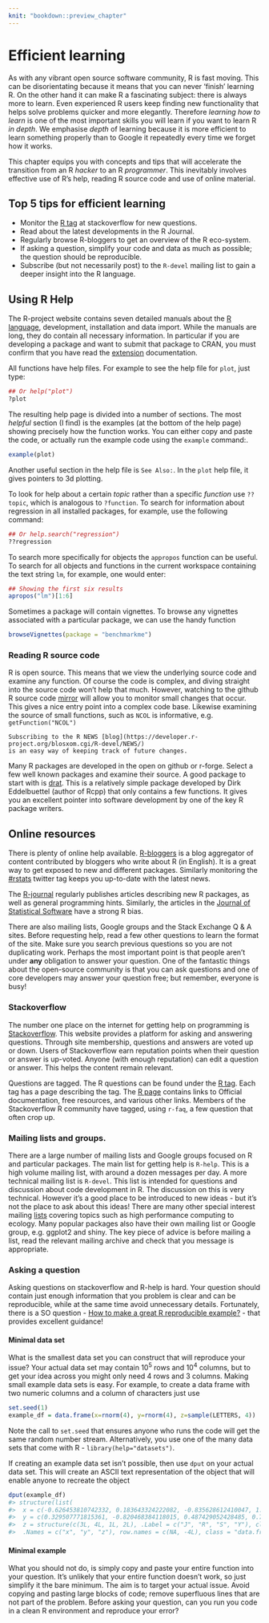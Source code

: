 ```yaml
---
knit: "bookdown::preview_chapter"
---
```


# Efficient learning

As with any vibrant open source software community, R is fast moving. This can be
disorientating because it means that you can never 'finish' learning R. On the other
hand it can make R a fascinating subject: there is always more to learn. Even
experienced R users keep finding new functionality that helps solve problems quicker
and more elegantly. Therefore *learning how to learn* is one of the most important
skills you will learn if you want to learn R *in depth*. We emphasise *depth* of
learning because it is more efficient to learn something properly than to Google it
repeatedly every time we forget how it works.

This chapter equips you with concepts and tips that will accelerate the transition
from an R *hacker* to an R *programmer*. This inevitably involves effective use of R's
help, reading R source code and use of online material.

## Top 5 tips for efficient learning

- Monitor the [R tag](stackoverflow.com/questions/tagged/r) at stackoverflow for new questions.
- Read about the latest developments in the R Journal.
- Regularly browse R-bloggers to get an overview of the R eco-system.
- If asking a question, simplify your code and data as much as possible; the question should be reproducible.
- Subscribe (but not necessarily post) to the `R-devel` mailing list to gain a deeper insight into the R language.

## Using R Help

The R-project website contains seven detailed manuals about the [R language](https://cran.r-project.org/doc/manuals/r-release/R-lang.html), development, 
installation and data import. While the manuals are long, they do contain all necessary information. 
In particular if you are developing a package and want to submit that package to CRAN, you must confirm that you 
have read the [extension](https://cran.r-project.org/doc/manuals/r-release/R-exts.html) documentation.

All functions have help files. For example to see the help file for `plot`, just
type:

```r
## Or help("plot")
?plot
```
The resulting help page is divided into a number of sections. The most _helpful_
section (I find) is the examples (at the bottom of the help page) showing precisely
how the function works. You can either copy and paste the code, or actually run the
example code using the `example` command:.

```r
example(plot)
```

Another useful section in the help file is `See Also:`. In the `plot` help file, it
gives pointers to 3d plotting.

To look for help about a certain *topic* rather than a specific *function* use
`??topic`, which is analogous to `?function`. To search for information about
regression in all installed packages, for example, use the following command:

```r
## Or help.search("regression")
??regression
```

To search more specifically for objects the `appropos` function can be useful. To
search for all objects and functions in the current workspace containing the text
string `lm`, for example, one would enter:

```r
## Showing the first six results
apropos("lm")[1:6]
```

Sometimes a package will contain vignettes. To browse any vignettes associated with a
particular package, we can use the handy function

```r
browseVignettes(package = "benchmarkme")
```

### Reading R source code

R is open source. This means that we view the underlying source code and examine any
function. Of course the code is complex, and diving straight into the source code
won't help that much. However, watching to the github R source code
[mirror](https://github.com/wch/r-source/) will allow you to monitor small changes
that occur. This gives a nice entry point into a complex code base. Likewise examining
the source of small functions, such as `NCOL` is informative, e.g.
`getFunction("NCOL")`

```block
Subscribing to the R NEWS [blog](https://developer.r-project.org/blosxom.cgi/R-devel/NEWS/)
is an easy way of keeping track of future changes.
```

Many R packages are developed in the open on github or r-forge. Select a few well
known packages and examine their source. A good package to start with is
[drat](https://github.com/eddelbuettel/drat). This is a relatively simple package
developed by Dirk Eddelbuettel (author of Rcpp) that only contains a few functions. It
gives you an excellent pointer into software development by one of the key R package
writers.

## Online resources

There is plenty of online help available. [R-bloggers](http://www.r-bloggers.com/) is
a blog aggregator of content contributed by bloggers who write about R (in English).
It is a great way to get exposed to new and different packages. Similarly monitoring
the [#rstats](https://twitter.com/search?q=%23rstats) twitter tag keeps you up-to-date
with the latest news.

The [R-journal](https://journal.r-project.org/) regularly publishes articles
describing new R packages, as well as general programming hints. Similarly, the
articles in the [Journal of Statistical Software](https://www.jstatsoft.org/) have a
strong R bias.

There are also mailing lists, Google groups and the Stack Exchange Q & A sites. Before
requesting help, read a few other questions to learn the format of the site. Make sure
you search previous questions so you are not duplicating work. Perhaps the most
important point is that people aren't under __any__ obligation to answer your
question. One of the fantastic things about the open-source community is that you can
ask questions and one of core developers may answer your question free; but remember,
everyone is busy!

### Stackoverflow

The number one place on the internet for getting help on programming is
[Stackoverflow](http://www.stackoverflow.com). This website provides a platform for
asking and answering questions. Through site membership, questions and answers are
voted up or down. Users of Stackoverflow earn reputation points when their question or
answer is up-voted. Anyone (with enough reputation) can edit a question or answer.
This helps the content remain relevant.

Questions are tagged. The R questions can be found under the [R tag](http://stackoverflow.com/questions/tagged/r). Each tag has a page describing the tag. The [R page](https://stackoverflow.com/tags/r/info) contains links to Official documentation, free resources, and various other links. Members of the Stackoverflow R community have tagged, using `r-faq`, a few question that often crop up. 

### Mailing lists and groups.


There are a large number of mailing lists and Google groups focused on R and particular packages. The main list for getting help is
`R-help`. This is a high volume mailing list, with around a dozen messages per day. A more technical mailing list
is `R-devel`. This list is intended for questions and discussion about code development in R. The discussion on this is very technical. However
it's a good place to be introduced to new ideas - but it's not the place to ask about this ideas! There are 
many other special interest mailing [lists](https://www.r-project.org/mail.html) covering topics such as high performance computing to ecology.
Many popular packages also have their own mailing list or Google group, e.g. ggplot2 and shiny. The key piece of advice is before mailing a
list, read the relevant mailing archive and check that you message is appropriate.

### Asking a question

Asking questions on stackoverflow and R-help is hard. Your question should contain
just enough information that you problem is clear and can be reproducible, while
at the same time avoid unnecessary details. Fortunately, there is a SO question - [How to make a great R reproducible example?](http://stackoverflow.com/q/5963269/203420) - that provides
excellent guidance!

#### Minimal data set {-}

What is the smallest data set you can construct that will reproduce your issue? Your
actual data set may contain $10^5$ rows and $10^4$ columns, but to get your idea across
you might only need $4$ rows and $3$ columns. Making small example data sets is easy. 
For example, to create a data frame with two numeric columns and a column of characters
just use

```r
set.seed(1)
example_df = data.frame(x=rnorm(4), y=rnorm(4), z=sample(LETTERS, 4))
```

Note the call to `set.seed` that ensures anyone who runs the code will get the same
random number stream. Alternatively, you use one of the many data sets that come with R - `library(help="datasets")`. 

If creating an example data set isn't possible, then use `dput` on your actual data set. This
will create an ASCII text representation of the object that will enable anyone to recreate
the object

```r
dput(example_df)
#> structure(list(
#>  x = c(-0.626453810742332, 0.183643324222082, -0.835628612410047, 1.59528080213779), 
#>  y = c(0.329507771815361, -0.820468384118015, 0.487429052428485, 0.738324705129217), 
#>  z = structure(c(3L, 4L, 1L, 2L), .Label = c("J", "R", "S", "Y"), class = "factor")), 
#>  .Names = c("x", "y", "z"), row.names = c(NA, -4L), class = "data.frame")
```

#### Minimal example {-}

What you should not do, is simply copy and paste your entire function into your question.
It's unlikely that your entire function doesn't work, so just simplify it the bare minimum. 
The aim is to target your actual issue. 
Avoid copying and pasting large blocks of code; remove superfluous lines that are not part of the problem.
Before asking your question, can you run you code in a clean R environment and reproduce your error?



